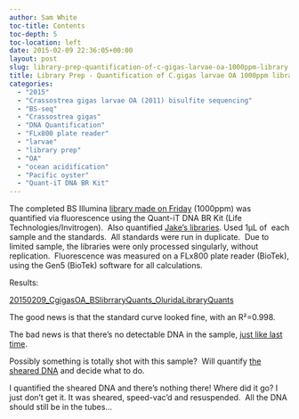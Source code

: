 ```yaml
---
author: Sam White
toc-title: Contents
toc-depth: 5
toc-location: left
date: 2015-02-09 22:36:05+00:00
layout: post
slug: library-prep-quantification-of-c-gigas-larvae-oa-1000ppm-library
title: Library Prep - Quantification of C.gigas larvae OA 1000ppm library
categories:
  - "2015"
  - "Crassostrea gigas larvae OA (2011) bisulfite sequencing"
  - "BS-seq"
  - "Crassostrea gigas"
  - "DNA Quantification"
  - "FLx800 plate reader"
  - "larvae"
  - "library prep"
  - "OA"
  - "ocean acidification"
  - "Pacific oyster"
  - "Quant-iT DNA BR Kit"
---
```


The completed BS Illumina [library made on Friday](../2015-02-07-bisulfite-ngs-library-prep-bisulfite-conversion-illumina-library-construction-of-c-gigas-larvae-dna/index.qmd) (1000ppm) was quantified via fluorescence using the Quant-iT DNA BR Kit (Life Technologies/Invitrogen).  Also quantified [Jake's libraries](https://heareresearch.blogspot.com/2015/02/2-6-2015-library-creation-for-bs-samples.html). Used 1μL of  each sample and the standards.  All standards were run in duplicate.  Due to limited sample, the libraries were only processed singularly, without replication.  Fluorescence was measured on a FLx800 plate reader (BioTek), using the Gen5 (BioTek) software for all calculations.

Results:

[20150209_CgigasOA_BSlibrraryQuants_OluridaLibraryQuants](https://docs.google.com/spreadsheets/d/1HhnEA6Wwj3Kci-Lsh0wE2OTCxEc56KCVC3PF8bHzvJM/edit?usp=sharing)

The good news is that the standard curve looked fine, with an R²=0.998.

The bad news is that there's no detectable DNA in the sample, [just like last time](../2015-01-28-bisuflite-ngs-library-prep-c-gigas-larvae-oa-bisulfite-library-quantification/index.qmd).

Possibly something is totally shot with this sample?  Will quantify [the sheared DNA](../2015-01-09-dna-isolation-c-gigas-larvae-from-2011-noaa-oa-experiment/index.qmd) and decide what to do.

I quantified the sheared DNA and there's nothing there! Where did it go? I just don't get it. It was sheared, speed-vac'd and resuspended.  All the DNA should still be in the tubes...
